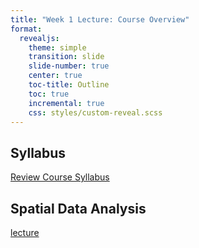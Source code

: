 ```yaml
---
title: "Week 1 Lecture: Course Overview"
format: 
  revealjs:
    theme: simple
    transition: slide
    slide-number: true
    center: true
    toc-title: Outline
    toc: true
    incremental: true
    css: styles/custom-reveal.scss
---
```



## Syllabus

[Review Course Syllabus](../../syllabus.html)

## Spatial Data Analysis

[lecture](lecture_sda.html)


